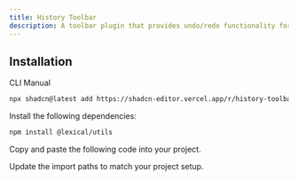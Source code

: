 ```yaml
---
title: History Toolbar
description: A toolbar plugin that provides undo/redo functionality for the rich text editor.
---
```


<ComponentPreview
  name="history-toolbar-plugin-demo"
  className="[&_.preview>[data-orientation=vertical]]:sm:max-w-[70%]"
  description="A history toolbar plugin for the rich text editor."
/>

## Installation

<Tabs defaultValue="cli">

<TabsList>
  <TabsTrigger value="cli">CLI</TabsTrigger>
  <TabsTrigger value="manual">Manual</TabsTrigger>
</TabsList>

<TabsContent value="cli">

```bash
npx shadcn@latest add https://shadcn-editor.vercel.app/r/history-toolbar-plugin.json
```

</TabsContent>

<TabsContent value="manual">

<Steps>

<Step>Install the following dependencies:</Step>

```bash
npm install @lexical/utils
```

<Step>Copy and paste the following code into your project.</Step>

<ComponentSource name="history-toolbar-plugin" />

<Step>Update the import paths to match your project setup.</Step>

</Steps>

</TabsContent>

</Tabs>
